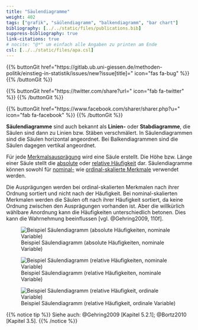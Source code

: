 ```yaml
---
title: "Säulendiagramme"
weight: 402
tags: ["grafik", "säúlendiagramm", "balkendiagramm", "bar chart"]
bibliography: [../../static/files/publications.bib]
suppress-bibliography: true
link-citations: true
# nocite: "@*" um einfach alle Angaben zu printen am Ende
csl: [../../static/files/apa.csl]
---
```


{{% buttonGit href=\"https\:\/\/gitlab.ub.uni-giessen.de\/methoden-politik\/einstieg-in-statistik\/issues\/new?issue[title]=\" icon=\"fas fa-bug\" %}} {{% /buttonGit %}} 

{{% buttonGit href=\"https\:\/\/twitter.com\/share?url=\" icon=\"fab fa-twitter\" %}} {{% /buttonGit %}}

{{% buttonGit href=\"https\:\/\/www.facebook.com\/sharer\/sharer.php?u=\" icon=\"fab fa-facebook\" %}} {{% /buttonGit %}}

**Säulendiagramme** sind auch bekannt als **Linien-** oder **Stabdiagramme**, die Säulen sind dann zu Linien bzw. Stäben verschmälert. In Säulendiagrammen sind die Säulen horizontal angeordnet. Bei Balkendiagrammen sind die Säulen dagegen vertikal angeordnet.

Für jede [Merkmalsausprägung](../../glossar/merkmalsauspraegung/index.html) wird eine Säule erstellt. Die Höhe bzw. Länge einer Säule stellt die [absolute](../../glossar/absolutehaeufigkeit/index.html) oder [relative Häufigkeit](../../glossar/relativehaeufigkeit/index.html) dar. Säulendiagramme können sowohl für [nominal-](../../glossar/nominalskala/index.html) wie [ordinal-skalierte Merkmale](../../glossar/ordinalskala/index.html) verwendet werden.

Die Ausprägungen werden bei ordinal-skalierten Merkmalen nach ihrer Ordnung sortiert und nicht nach der Häufigkeit. Bei nominal-skalierten Merkmalen werden die Säulen oft nach ihrer Häufigkeit sortiert, da keine Ordnung zwischen den Ausprägungen vorhanden ist. Aber die willkürlich wählbare Anordnung kann die Häufigkeiten unterschiedlich betonen. Dies kann die Wahrnehmung beeinflussen [vgl. @Gehring2009, 110f].

![Beispiel Säulendiagramm (absolute Häufigkeiten, nominale Variable)](../images/barchart_abs.png)

![Beispiel Säulendiagramm (relative Häufigkeiten, nominale Variable)](../images/barchart_rel.png)

![Beispiel Säulendiagramm (relative Häufigkeit, ordinale Variable)](../images/barchart_rel2.png)

{{% notice tip %}}
Siehe auch: @Gehring2009 [Kapitel 5.2.1]; @Bortz2010 [Kapitel 3.5].
{{% /notice %}}
